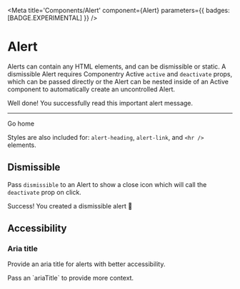 

<Meta
  title='Components/Alert'
  component={Alert}
  parameters={{ badges: [BADGE.EXPERIMENTAL] }}
/>

# Alert

Alerts can contain any HTML elements, and can be dismissible or static. A dismissible
Alert requires Componentry Active `active` and `deactivate` props, which can be passed
directly or the Alert can be nested inside of an Active component to automatically create
an uncontrolled Alert.

<Canvas>
  <Story name='Alert'>
    <Alert color='primary'>
      <Text variant='h3' className='🅲Alert-heading'>
        Well done!
      </Text>
      <Text>You successfully read this important alert message.</Text>
      <hr className='my-2' />
      <Link href='#demo' className='🅲Alert-link'>
        Go home
      </Link>
    </Alert>
  </Story>
</Canvas>

Styles are also included for: `alert-heading`, `alert-link`, and `<hr />` elements.

## Dismissible

Pass `dismissible` to an Alert to show a close icon which will call the `deactivate` prop
on click.

<Alert color='success' dismissible>
  <Text variant='h3' className='🅲Alert-heading'>
    Success!
  </Text>
  <Text>You created a dismissible alert 👋</Text>
</Alert>

## Accessibility

### Aria title

Provide an aria title for alerts with better accessibility.

<Alert color='primary' ariaTitle='Alert provides context on setting the aria title'>
  Pass an `ariaTitle` to provide more context.
</Alert>
